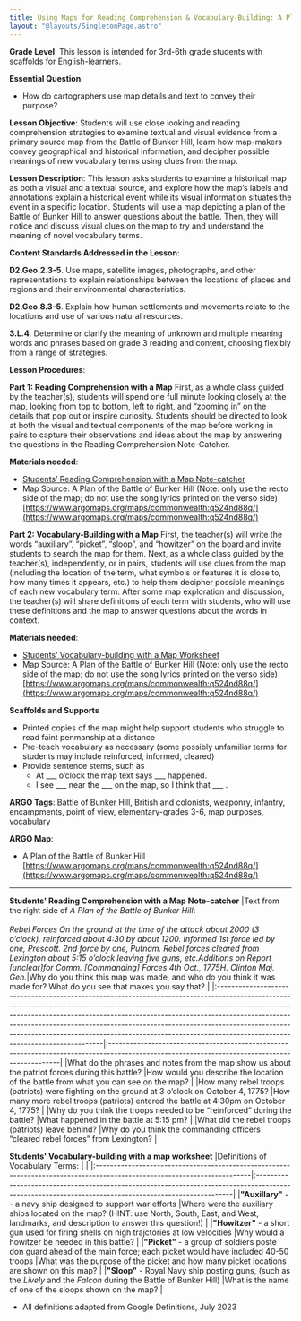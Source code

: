 ```yaml
---
title: Using Maps for Reading Comprehension & Vocabulary-Building: A Plan of the Battle of Bunker Hill
layout: "@layouts/SingletonPage.astro"
---
```


**Grade Level**: This lesson is intended for 3rd-6th grade students with scaffolds for English-learners.

**Essential Question**: 
- How do cartographers use map details and text to convey their purpose? 

**Lesson Objective**:  Students will use close looking and reading comprehension strategies to examine textual and visual evidence from a primary source map from the Battle of Bunker Hill, learn how map-makers convey geographical and historical information, and decipher possible meanings of new vocabulary terms using clues from the map. 

**Lesson Description**:   This lesson asks students to examine a historical map as both a visual and a textual source, and explore how the map’s labels and annotations explain a historical event while its visual information situates the event in a specific location. Students will use a map depicting a plan of the Battle of Bunker Hill to answer questions about the battle.  Then, they will notice and discuss visual clues on the map to try and understand the meaning of novel vocabulary terms.  

**Content Standards Addressed in the Lesson**:

**D2.Geo.2.3-5**. Use maps, satellite images, photographs, and other representations to explain relationships between the locations of places and regions and their environmental characteristics.

**D2.Geo.8.3-5**. Explain how human settlements and movements relate to the locations and use of various natural resources.

**3.L.4**. Determine or clarify the meaning of unknown and multiple meaning words and phrases based on grade 3 reading and content, choosing flexibly from a range of strategies.

**Lesson Procedures**:

**Part 1: Reading Comprehension with a Map**  First, as a whole class guided by the teacher(s), students will spend one full minute looking closely at the map, looking from top to bottom, left to right, and “zooming in” on the details that pop out or inspire curiosity.  Students should be directed to look at both the visual and textual components of the map before working in pairs to capture their observations and ideas about the map by answering the questions in the Reading Comprehension Note-Catcher.   

**Materials needed**:
- [Students’ Reading Comprehension with a Map Note-catcher](#appendix1)
- Map Source: A Plan of the Battle of Bunker Hill (Note: only use the recto side of the map; do not use the song lyrics printed on the verso side) [https://www.argomaps.org/maps/commonwealth:q524nd88q/](https://www.argomaps.org/maps/commonwealth:q524nd88q/)

**Part 2: Vocabulary-Building with a Map**  First, the teacher(s) will write the words “auxiliary”, “picket”, “sloop”, and “howitzer” on the board and invite students to search the map for them.  Next, as a whole class guided by the teacher(s), independently, or in pairs, students will use clues from the map (including the location of the term, what symbols or features it is close to, how many times it appears, etc.) to help them decipher possible meanings of each new vocabulary term.  After some map exploration and discussion, the teacher(s) will share definitions of each term with students, who will use these definitions and the map to answer questions about the words in context. 

**Materials needed**:
- [Students’ Vocabulary-building with a Map Worksheet](#appendix2)
- Map Source: A Plan of the Battle of Bunker Hill (Note: only use the recto side of the map; do not use the song lyrics printed on the verso side) [https://www.argomaps.org/maps/commonwealth:q524nd88q/](https://www.argomaps.org/maps/commonwealth:q524nd88q/)

**Scaffolds and Supports**
- Printed copies of the map might help support students who struggle to read faint penmanship at a distance
- Pre-teach vocabulary as necessary (some possibly unfamiliar terms for students may include reinforced, informed, cleared)
- Provide sentence stems, such as
  - At ___ o’clock the map text says ___ happened.
  - I see ___ near the ___ on the map, so I think that ___ . 

**ARGO Tags**: Battle of Bunker Hill, British and colonists, weaponry,  infantry, encampments, point of view, elementary-grades 3-6, map purposes, vocabulary

**ARGO Map**:
- A Plan of the Battle of Bunker Hill [https://www.argomaps.org/maps/commonwealth:q524nd88q/](https://www.argomaps.org/maps/commonwealth:q524nd88q/)

***

<a name="appendix1"> **Students' Reading Comprehension with a Map Note-catcher** </a>
|Text from the right side of *A Plan of the Battle of Bunker Hill*: <br/><br/> *Rebel Forces On the ground at the time of the attack about 2000 (3 o’clock).  reinforced about 4:30 by about 1200. Informed 1st force led by one, Prescott. 2nd force by one, Putnam. Rebel forces cleared from Lexington about 5:15 o’clock leaving five guns, etc.Additions on Report \[unclear\]for Comm. \[Commanding\] Forces 4th Oct., 1775H. Clinton Maj. Gen.*|Why do you think this map was made, and who do you think it was made for?  What do you see that makes you say that?                            |
|:----------------------------------------------------------------------------------------------------------------------------------------------------------------------------------------------------------------------------------------------------------------------------------------------------------------------------------------------------------------------------------------------------------------------------------------------------|:----------------------------------------------------------------------------------------------------------------------------------------------|
|What do the phrases and notes from the map show us about the patriot forces during this battle?                                                                                                                                                                                                                                                                                                                                                      |How would you describe the location of the battle from what you can see on the map?                                                            |
|How many rebel troops (patriots) were fighting on the ground at 3 o’clock on October 4, 1775?                                                                                                                                                                                                                                                                                                                                                        |How many more rebel troops (patriots) entered the battle at 4:30pm on October 4, 1775?                                                         |
|Why do you think the troops needed to be “reinforced” during the battle?                                                                                                                                                                                                                                                                                                                                                                             |What happened in the battle at 5:15 pm?                                                                                                        |
|What did the rebel troops (patriots) leave behind?                                                                                                                                                                                                                                                                                                                                                                                                   |Why do you think the commanding officers “cleared rebel forces” from Lexington?                                                                |


<a name="appendix2"> **Students' Vocabulary-building with a map worksheet** </a>
|Definitions of Vocabulary Terms:                                                                                          |                                                                                                                                                      |
|:-------------------------------------------------------------------------------------------------------------------------|:-----------------------------------------------------------------------------------------------------------------------------------------------------|
|**"Auxillary"** -- a navy ship designed to support war efforts                                                            |Where were the auxiliary ships located on the map? (HINT: use North, South, East, and West, landmarks, and description to answer this question!)      |
|**"Howitzer"** - a short gun used for firing shells on high trajctories at low velocities                                 |Why would a howitzer be needed in this battle?                                                                                                        |
|**"Picket"** - a group of soldiers poste don guard ahead of the main force; each picket would have included 40-50 troops  |What was the purpose of the picket and how many picket locations are shown on this map?                                                               |
|**"Sloop"** - Royal Navy ship posting guns, (such as the *Lively* and the *Falcon* during the Battle of Bunker Hill)      |What is the name of one of the sloops shown on the map?                                                                                               |
- All definitions adapted from Google Definitions, July 2023

